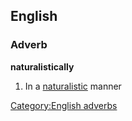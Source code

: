 ==English==

===Adverb===
'''naturalistically'''

# In a [[naturalistic]] manner

[[Category:English adverbs]]